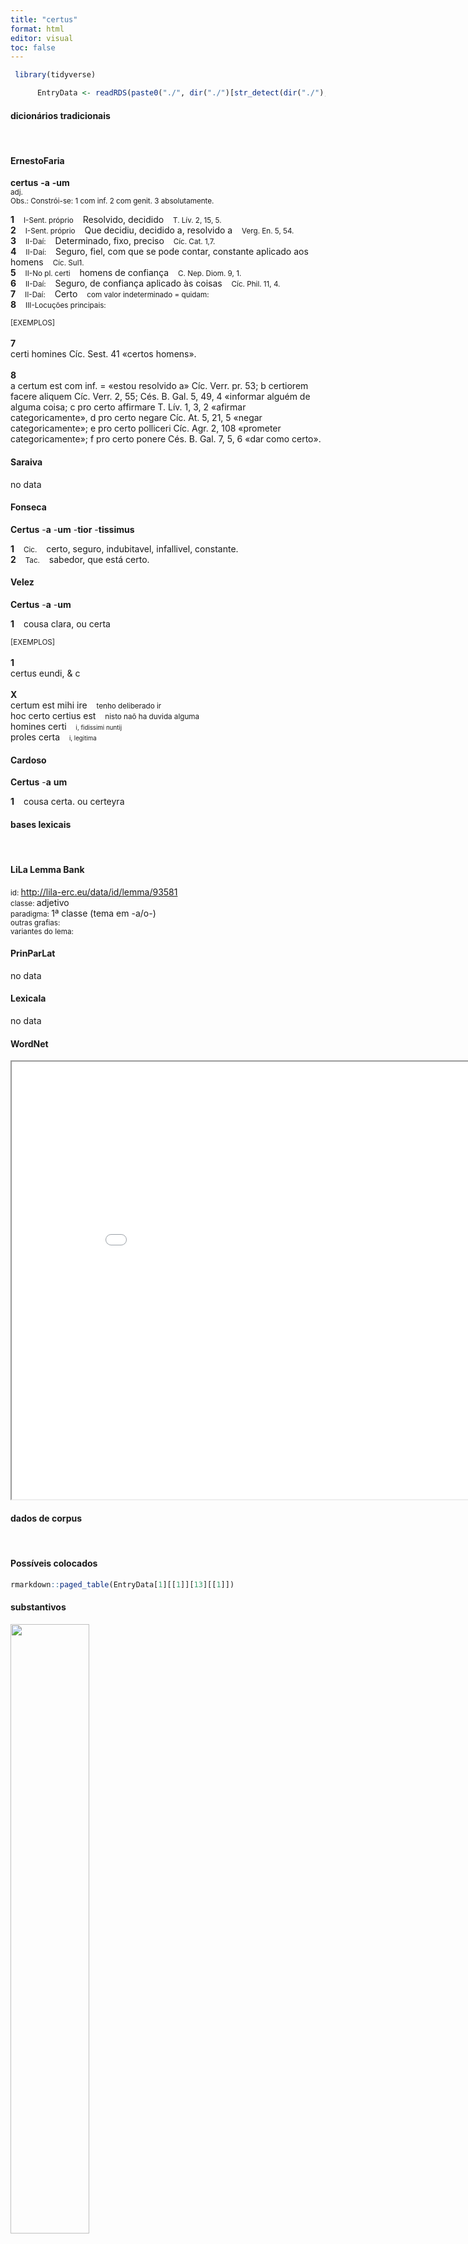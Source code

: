 ```yaml
---
title: "certus"
format: html
editor: visual
toc: false
---
```



```r
 library(tidyverse) 

      EntryData <- readRDS(paste0("./", dir("./")[str_detect(dir("./"), "_xx99-101-114-116-117-115xx_.rds")]))

```


#### dicionários tradicionais

&emsp;




::: panel-tabset

#### ErnestoFaria

<b>certus</b> <b>-a</b> <b>-um</b> <br> <small>adj.</small> <br> <small>Obs.: Constrói-se: 1 com inf. 2 com genit. 3 absolutamente.</small>   <p> <b>1</b> &ensp; <small>I-Sent. próprio</small> &ensp; Resolvido, decidido &ensp; <small>T. Lív. 2, 15, 5.</small> <br> <b>2</b> &ensp; <small>I-Sent. próprio</small> &ensp; Que decidiu, decidido a, resolvido a &ensp; <small>Verg. En. 5, 54.</small> <br> <b>3</b> &ensp; <small>II-Daí:</small> &ensp; Determinado, fixo, preciso &ensp; <small>Cíc. Cat. 1,7.</small> <br> <b>4</b> &ensp; <small>II-Daí:</small> &ensp; Seguro, fiel, com que se pode contar, constante aplicado aos homens &ensp; <small>Cíc. Sul1.</small> <br> <b>5</b> &ensp; <small>II-No pl. certi</small> &ensp; homens de confiança &ensp; <small>C. Nep. Diom. 9, 1.</small> <br> <b>6</b> &ensp; <small>II-Daí:</small> &ensp; Seguro, de confiança aplicado às coisas &ensp; <small>Cíc. Phil. 11, 4.</small> <br> <b>7</b> &ensp; <small>II-Daí:</small> &ensp; Certo &ensp; <small>com valor indeterminado = quidam:</small> <br> <b>8</b> &ensp; <small>III-Locuções principais:</small> &ensp; <small></small> </p>   <p><small>[EXEMPLOS]</small><br> <br><b>7</b><br>certi homines Cíc. Sest. 41 «certos homens». <br> <br><b>8</b><br>a certum est com inf. = «estou resolvido a» Cíc. Verr. pr. 53; b certiorem facere aliquem Cíc. Verr. 2, 55; Cés. B. Gal. 5, 49, 4 «informar alguém de alguma coisa; c pro certo affirmare T. Lív. 1, 3, 2 «afirmar categoricamente», d pro certo negare Cíc. At. 5, 21, 5 «negar categoricamente»; e pro certo polliceri Cíc. Agr. 2, 108 «prometer categoricamente»; f pro certo ponere Cés. B. Gal. 7, 5, 6 «dar como certo». </p>




#### Saraiva

no data




#### Fonseca

<b>Certus</b> -<b>a</b> -<b>um</b> -<b>tior</b> -<b>tissimus</b>   <p> <b>1</b> &ensp; <small>Cic.</small> &ensp; certo, seguro, indubitavel, infallivel, constante. <br> <b>2</b> &ensp; <small>Tac.</small> &ensp; sabedor, que está certo. </p>




#### Velez

<b>Certus</b> -<b>a</b> -<b>um</b>   <p> <b>1</b> &ensp; cousa clara, ou certa </p>   <p><small>[EXEMPLOS]</small><br> <br><b>1</b><br>certus eundi, & c <br> <br><b>X</b><br>certum est mihi ire &ensp; <small>tenho deliberado ir</small> <br> hoc certo certius est &ensp; <small>nisto naõ ha duvida alguma</small> <br> homines certi &ensp; <small><small>i, fidissimi nuntij</small></small> <br> proles certa &ensp; <small><small>i, legitima</small></small> </p>




#### Cardoso

<b>Certus</b> -<b>a</b> <b>um</b>   <p> <b>1</b> &ensp; cousa certa. ou certeyra </p>


:::



#### bases lexicais

&emsp;






::: panel-tabset

#### LiLa Lemma Bank

<small> id: </small> <a href=' http://lila-erc.eu/data/id/lemma/93581 ' target="_blank"> http://lila-erc.eu/data/id/lemma/93581 </a> <br>
<small> classe: </small> adjetivo    <br>
<small> paradigma: </small> 1ª classe (tema em -a/o-) <br>
<small> outras grafias: </small>  <br>
<small> variantes do lema: </small>  <br>





#### PrinParLat

no data




#### Lexicala

no data




#### WordNet

<iframe width='900' height='700' src='Media/Tree__xx99-101-114-116-117-115xx__sem_type_lexemes_pt.html'>

</iframe>


:::



#### dados de corpus

&emsp;




::: panel-tabset

#### Possíveis colocados

```r

rmarkdown::paged_table(EntryData[1][[1]][13][[1]])

```


#### substantivos

![](./Media/wordcloud__xx99-101-114-116-117-115xx__BY_collocate_scoreSUBST.webp){width=50% fig-alt='This chart plots collocate by scoreSUBST, for the headword certus here are all the values plotted: collocate: explorator; scoreSUBST: 3. collocate: facio; scoreSUBST: 0. collocate: habeo; scoreSUBST: 0. collocate: annus; scoreSUBST: 2. collocate: ratio; scoreSUBST: 2. collocate: quisquam; scoreSUBST: 0. collocate: homo; scoreSUBST: 2. collocate: Caesar; scoreSUBST: 0. collocate: modus; scoreSUBST: 2. collocate: noster; scoreSUBST: 0. collocate: pro; scoreSUBST: 0. collocate: sum; scoreSUBST: 0'}




#### adjetivos

![](./Media/wordcloud__xx99-101-114-116-117-115xx__BY_collocate_scoreADJ.webp){width=50% fig-alt='This chart plots collocate by scoreADJ, for the headword certus here are all the values plotted: collocate: explorator; scoreADJ: 0. collocate: facio; scoreADJ: 0. collocate: habeo; scoreADJ: 0. collocate: annus; scoreADJ: 0. collocate: ratio; scoreADJ: 0. collocate: quisquam; scoreADJ: 0. collocate: homo; scoreADJ: 0. collocate: Caesar; scoreADJ: 0. collocate: modus; scoreADJ: 0. collocate: noster; scoreADJ: 0. collocate: pro; scoreADJ: 0. collocate: sum; scoreADJ: 0'}




#### verbos

![](./Media/wordcloud__xx99-101-114-116-117-115xx__BY_collocate_scoreVERBO.webp){width=50% fig-alt='This chart plots collocate by scoreVERBO, for the headword certus here are all the values plotted: collocate: explorator; scoreVERBO: 0. collocate: facio; scoreVERBO: 3. collocate: habeo; scoreVERBO: 2. collocate: annus; scoreVERBO: 0. collocate: ratio; scoreVERBO: 0. collocate: quisquam; scoreVERBO: 0. collocate: homo; scoreVERBO: 0. collocate: Caesar; scoreVERBO: 0. collocate: modus; scoreVERBO: 0. collocate: noster; scoreVERBO: 0. collocate: pro; scoreVERBO: 0. collocate: sum; scoreVERBO: 2'}




#### advérbios

![](./Media/wordcloud__xx99-101-114-116-117-115xx__BY_collocate_scoreADV.webp){width=50% fig-alt='This chart plots collocate by scoreADV, for the headword certus here are all the values plotted: collocate: explorator; scoreADV: 0. collocate: facio; scoreADV: 0. collocate: habeo; scoreADV: 0. collocate: annus; scoreADV: 0. collocate: ratio; scoreADV: 0. collocate: quisquam; scoreADV: 0. collocate: homo; scoreADV: 0. collocate: Caesar; scoreADV: 0. collocate: modus; scoreADV: 0. collocate: noster; scoreADV: 0. collocate: pro; scoreADV: 0. collocate: sum; scoreADV: 0'}




#### preposições e conjunções

![](./Media/wordcloud__xx99-101-114-116-117-115xx__BY_collocate_scoreFUNC.webp){width=50% fig-alt='This chart plots collocate by scoreFUNC, for the headword certus here are all the values plotted: collocate: explorator; scoreFUNC: 0. collocate: facio; scoreFUNC: 0. collocate: habeo; scoreFUNC: 0. collocate: annus; scoreFUNC: 0. collocate: ratio; scoreFUNC: 0. collocate: quisquam; scoreFUNC: 0. collocate: homo; scoreFUNC: 0. collocate: Caesar; scoreFUNC: 0. collocate: modus; scoreFUNC: 0. collocate: noster; scoreFUNC: 0. collocate: pro; scoreFUNC: 20. collocate: sum; scoreFUNC: 0'}


:::



::: panel-tabset

#### ExemplosTraduzidos

<p> <b>certi</b> erant consules <br> <small> Cic.Att.4.17.3 <br> São cônsules certos. <small> [JDD] </small> </small> </p>
; <p> fecit <b>certa</b> crux <br> <small> Cic.Mil.60 <br> “Preparou.” Tem como certa a cruz. <small> [JDD] </small> </small> </p>
; <p> nihil habet <b>certi</b> <br> <small> Cic.Att.2.22.1 <br> não tem nada de definido. <small> [JDD, de outra edição] </small> </small> </p>
; <p> <b>certi</b> sumus perisse omnia <br> <small> Cic.Att.2.19.5 <br> estou certo de que tudo está perdido. <small> [JDD] </small> </small> </p>
; <p> expauescimus dubia pro <b>certis</b> <br> <small> Sen.Ep.13.13 <br> tememos coisas duvidosas como certas. <small> [JDD] </small> </small> </p>
; <p> nunc adice <b>certas</b> corporis nostri notas <br> <small> Sen.Oed.811 <br> Agora, acrescenta as marcas particulares de meu corpo. <small> [JDD] </small> </small> </p>
; <p> si quid habes <b>certius</b> velim scire <br> <small> Cic.Att.4.10.1 <br> Se tens algo mais certo, gostaria de saber. <small> [JDD] </small> </small> </p>
; <p> de iis qui nunc petunt Caesar <b>certus</b> putatur <br> <small> Cic.Att.1.1.2 <br> Dos que se candidatam agora (para este ano), César (Lúcio Júlio César) é considerado como certo. <small> [JDD, de outra edição] </small> </small> </p>
; <p> paucis diebus habebam <b>certos</b> homines quibus darem litteras <br> <small> Cic.Att.5.17.1 <br> Em poucos dias eu tinha homens certos aos quais entregaria a carta. <small> [JDD] </small> </small> </p>
; <p> sed posthac omnia quae recta non erunt pro <b>certo</b> negato <br> <small> Cic.Att.5.21.5 <br> mas doravante nega por certo tudo o que não for correto. <small> [JDD] </small> </small> </p>
; <p> iam ad <b>certas</b> res conficiendas <b>certos</b> homines delectos ac descriptos habebat <br> <small> Cic.Catil.3.16.12 <br> Tinha já para levar a cabo determinadas coisas determinados homens escolhidos e designados. <small> [JDD] </small> </small> </p>
; <p> tu quid agas ubi sis cuius modi istae res sint fac me quam diligentissime <b>certiorem</b> <br> <small> Cic.Att.1.14.7 <br> Quanto a ti, faz-me saber o mais detalhadamente possível o que fazes, onde estás e como vão as coisas por aí. <small> [JDD] </small> </small> </p>
; <p> nec tu intentionem uocis contempseris quam ueto te per gradus et <b>certos</b> modos extollere deinde deprimere <br> <small> Sen.Ep.15.7 <br> Não menosprezes a intensidade de tua voz, a qual proibo que levantes, em seguida baixes através de gradações e certas modulações. <small> [JDD] </small> </small> </p>
; <p> hi <b>certo</b> anni tempore in finibus Carnutum quae regio totius Galliae media habetur considunt in loco consecrato <br> <small> Caes.Gal.6.13.10 <br> Estes, em certo período do ano, vêm sentar-se num local consagrado dentro das fronteiras dos carnutos, região que é tida como o centro de toda a Gália. <small> [JDD] </small> </small> </p>
; <p> ut Athenas a.d. vi Kal. Quintilis veneram exspectabam ibi iam quartum diem Pomptinum neque de eius adventu <b>certi</b> quicquam habebam <br> <small> Cic.Att.5.10.1 <br> Desde que cheguei em Atenas no sexto dia antes das calendas de quintil [26 de junho], já é o quarto dia que estou esperando Pomptino aqui e não tenho nada de certo sobre a chegada dele. <small> [JDD, de outra edição] </small> </small> </p>
; <p> neque uero sine ratione <b>certa</b> causa Milonis semper a senatu probata est uidebant sapientissimi homines facti rationem praesentiam animi defensionis constantiam <br> <small> Cic.Mil.62 <br> E, na verdade, não é sem uma razão precisa que a causa de Milão foi sempre aprovada pelo senado; homens sapientíssimos viam o motivo de seu feito, seu sangue frio, a firmeza de sua defesa. <small> [JDD] </small> </small> </p>
; <p> septimo die cum iter non intermitteret ab exploratoribus <b>certior</b> factus est Ariouisti copias a nostris milia passuum quattuor et uiginti abesse <br> <small> Caes.Gal.1.41.5 <br> No sétimo dia sem interromper a marcha, foi informado pelo exploradores que as tropas de Ariovisto distavam das nossas vinte e quatro mil passos. <small> [JDD] </small> </small> </p>





#### Frequência por autor

![](./Media/barchart__xx99-101-114-116-117-115xx__lemma_BY_author_Frequencies.webp){width=50% fig-alt='This charts plots the frequency of lemma by author_Frequencies. The Suetonius subcorpus registers the highest normalized frequency, with the value of 11.03 and an absolute frequency of 1. The Suetonius subcorpus follows, with a normalized frequency of 11.03 and an absolute frequency of 1. the subcorpus with the least normalized frequency is Hieronymus with the normalized value of 0 and an absolute freqeuncy of 0. here are all the values: subcorpus: Caesar ; normalized frequency: 26 ; absolute frequency: 9.81947276984667. subcorpus: Cicero ; normalized frequency: 95 ; absolute frequency: 5.91811816301612. subcorpus: Horatius ; normalized frequency: 8 ; absolute frequency: 7.10416481662375. subcorpus: Ovidius ; normalized frequency: 5 ; absolute frequency: 8.57927247769389. subcorpus: Phaedrus ; normalized frequency: 3 ; absolute frequency: 4.5544253833308. subcorpus: Sallustius ; normalized frequency: 1 ; absolute frequency: 0.927557740469344. subcorpus: Seneca ; normalized frequency: 42 ; absolute frequency: 7.83859950355536. subcorpus: Suetonius ; normalized frequency: 1 ; absolute frequency: 11.0253583241455. subcorpus: Tacitus ; normalized frequency: 3 ; absolute frequency: 10.2986611740474. subcorpus: Vergilius ; normalized frequency: 2 ; absolute frequency: 3.86100386100386. subcorpus: Hieronymus ; normalized frequency: 0 ; absolute frequency: 0'}




#### Frequência por gênero

![](./Media/barchart__xx99-101-114-116-117-115xx__lemma_BY_genre_Frequencies.webp){width=50% fig-alt='This charts plots the frequency of lemma by genre_Frequencies. The Prosa.epistolográfica subcorpus registers the highest normalized frequency, with the value of 11.92 and an absolute frequency of 45. The Poesia.didática subcorpus follows, with a normalized frequency of 5.94 and an absolute frequency of 7. the subcorpus with the least normalized frequency is Prosa.ficcional with the normalized value of 0 and an absolute freqeuncy of 0. here are all the values: subcorpus: Prosa.histórica ; normalized frequency: 31 ; absolute frequency: 7.54643491808467. subcorpus: Prosa.filosófica ; normalized frequency: 41 ; absolute frequency: 6.75441920231957. subcorpus: Prosa.oratória ; normalized frequency: 41 ; absolute frequency: 3.93651647096099. subcorpus: Prosa.epistolográfica ; normalized frequency: 45 ; absolute frequency: 11.9240043456371. subcorpus: Poesia.lírica ; normalized frequency: 9 ; absolute frequency: 7.57129637419029. subcorpus: Poesia.didática ; normalized frequency: 7 ; absolute frequency: 5.93773856985325. subcorpus: Poesia.trágica ; normalized frequency: 10 ; absolute frequency: 8.68658790826963. subcorpus: Poesia.épica ; normalized frequency: 2 ; absolute frequency: 3.86100386100386. subcorpus: Prosa.ficcional ; normalized frequency: 0 ; absolute frequency: 0'}




#### Frequência por século

![](./Media/barchart__xx99-101-114-116-117-115xx__lemma_BY_period_Frequencies.webp){width=50% fig-alt='This charts plots the frequency of lemma by period_Frequencies. The II.d.C. subcorpus registers the highest normalized frequency, with the value of 10.47 and an absolute frequency of 4. The I.d.C. subcorpus follows, with a normalized frequency of 7.5 and an absolute frequency of 49. the subcorpus with the least normalized frequency is IV.d.C. with the normalized value of 0 and an absolute freqeuncy of 0. here are all the values: subcorpus: I.a.C. ; normalized frequency: 133 ; absolute frequency: 6.1903653711892. subcorpus: I.d.C. ; normalized frequency: 49 ; absolute frequency: 7.49579317729845. subcorpus: II.d.C. ; normalized frequency: 4 ; absolute frequency: 10.4712041884817. subcorpus: IV.d.C. ; normalized frequency: 0 ; absolute frequency: 0'}


:::

